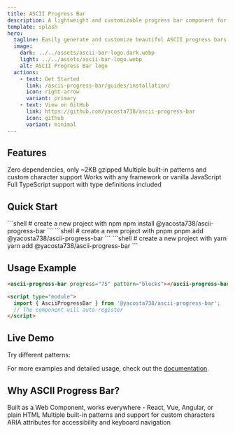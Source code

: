 ```yaml
---
title: ASCII Progress Bar
description: A lightweight and customizable progress bar component for the web
template: splash
hero:
  tagline: Easily generate and customize beautiful ASCII progress bars for any application.
  image:
    dark: ../../assets/ascii-bar-logo.dark.webp
    light: ../../assets/ascii-bar-logo.webp
    alt: ASCII Progress Bar logo
  actions:
    - text: Get Started
      link: /ascii-progress-bar/guides/installation/
      icon: right-arrow
      variant: primary
    - text: View on GitHub
      link: https://github.com/yacosta738/ascii-progress-bar
      icon: github
      variant: minimal
---
```



## Features

<CardGrid stagger>
  <Card title="Lightweight" icon="rocket">
    Zero dependencies, only ~2KB gzipped
  </Card>
  <Card title="Customizable" icon="pencil">
    Multiple built-in patterns and custom character support
  </Card>
  <Card title="Web Component" icon="puzzle">
    Works with any framework or vanilla JavaScript
  </Card>
  <Card title="TypeScript" icon="document">
    Full TypeScript support with type definitions included
  </Card>
</CardGrid>

## Quick Start

<PackageManagerTabs>
      <Fragment slot="npm">
      ```shell
      # create a new project with npm
      npm install @yacosta738/ascii-progress-bar
      ```
      </Fragment>
      <Fragment slot="pnpm">
      ```shell
      # create a new project with pnpm
      pnpm add @yacosta738/ascii-progress-bar
      ```
      </Fragment>
      <Fragment slot="yarn">
      ```shell
      # create a new project with yarn
      yarn add @yacosta738/ascii-progress-bar
      ```
      </Fragment>
    </PackageManagerTabs>

## Usage Example

```html
<ascii-progress-bar progress="75" pattern="blocks"></ascii-progress-bar>

<script type="module">
  import { AsciiProgressBar } from '@yacosta738/ascii-progress-bar';
  // The component will auto-register
</script>
```

## Live Demo

Try different patterns:

<AsciiProgressBarDemo />

For more examples and detailed usage, check out the [documentation](/ascii-progress-bar/examples/all/).

## Why ASCII Progress Bar?

<CardGrid>
  <Card title="Framework Agnostic" icon="puzzle">
    Built as a Web Component, works everywhere - React, Vue, Angular, or plain HTML
  </Card>
  <Card title="Easy to Style" icon="setting">
    Multiple built-in patterns and support for custom characters
  </Card>
  <Card title="Accessible" icon="approve-check">
    ARIA attributes for accessibility and keyboard navigation
  </Card>
</CardGrid>

